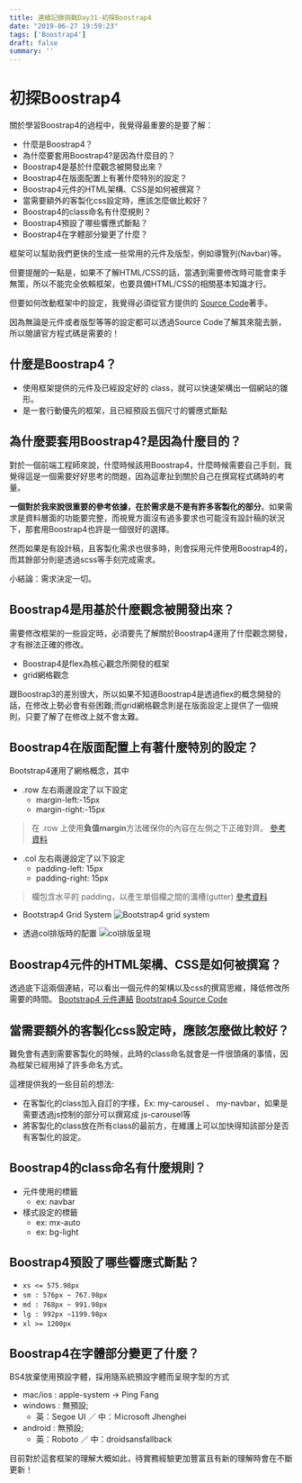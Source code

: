 ```yaml
---
title: 連續記錄挑戰Day31-初探Boostrap4
date: "2019-06-27 19:59:23"
tags: ['Boostrap4']
draft: false
summary: ''
---
```


# 初探Boostrap4

關於學習Boostrap4的過程中，我覺得最重要的是要了解：


- 什麼是Boostrap4？
- 為什麼要套用Boostrap4?是因為什麼目的？
- Boostrap4是基於什麼觀念被開發出來？
- Boostrap4在版面配置上有著什麼特別的設定？
- Boostrap4元件的HTML架構、CSS是如何被撰寫？
- 當需要額外的客製化css設定時，應該怎麼做比較好？
- Boostrap4的class命名有什麼規則？
- Boostrap4預設了哪些響應式斷點？
- Boostrap4在字體部分變更了什麼？

框架可以幫助我們更快的生成一些常用的元件及版型，例如導覽列(Navbar)等。

但要提醒的一點是，如果不了解HTML/CSS的話，當遇到需要修改時可能會束手無策，所以不能完全依賴框架，也要具備HTML/CSS的相關基本知識才行。

但要如何改動框架中的設定，我覺得必須從官方提供的 [Source Code](https://github.com/twbs/bootstrap/blob/master/dist/css/bootstrap.css)著手。

因為無論是元件或者版型等等的設定都可以透過Source Code了解其來龍去脈，所以閱讀官方程式碼是需要的！

## 什麼是Boostrap4？

- 使用框架提供的元件及已經設定好的 class，就可以快速架構出一個網站的雛形。
- 是一套行動優先的框架，且已經預設五個尺寸的響應式斷點

## 為什麼要套用Boostrap4?是因為什麼目的？

對於一個前端工程師來說，什麼時候該用Boostrap4，什麼時候需要自己手刻，我覺得這是一個需要好好思考的問題，因為這牽扯到關於自己在撰寫程式碼時的考量。

**一個對於我來說很重要的參考依據，在於需求是不是有許多客製化的部分**。如果需求是資料層面的功能要完整，而視覺方面沒有過多要求也可能沒有設計稿的狀況下，那套用Boostrap4也許是一個很好的選擇。

然而如果是有設計稿，且客製化需求也很多時，則會採用元件使用Boostrap4的，而其餘部分則是透過scss等手刻完成需求。

小結論：需求決定一切。

## Boostrap4是用基於什麼觀念被開發出來？

需要修改框架的一些設定時，必須要先了解關於Boostrap4運用了什麼觀念開發，才有辦法正確的修改。

- Boostrap4是flex為核心觀念所開發的框架
- grid網格觀念

跟Boostrap3的差別很大，所以如果不知道Boostrap4是透過flex的概念開發的話，在修改上勢必會有些困難;而grid網格觀念則是在版面設定上提供了一個規則，只要了解了在修改上就不會太難。

## Boostrap4在版面配置上有著什麼特別的設定？

Bootstrap4運用了網格概念，其中
- .row 左右兩邊設定了以下設定
    - margin-left:-15px
    - margin-right:-15px
> 在 .row 上使用**負值margin**方法確保你的內容在左側之下正確對齊。
> [參考資料](https://bootstrap.hexschool.com/docs/4.2/layout/grid/)

- .col 左右兩邊設定了以下設定
    - padding-left: 15px
    - padding-right: 15px
> 欄包含水平的 padding，以產生單個欄之間的溝槽(gutter)
> [參考資料](https://bootstrap.hexschool.com/docs/4.2/layout/grid/)


- Bootstrap4 Grid System
![Bootstrap4 grid system](https://i.ytimg.com/vi/tX_4HTQ6Pgc/maxresdefault.jpg)


- 透過col排版時的配置
![col排版呈現](https://cdn-images-1.medium.com/max/1600/1*6frm0pq5VjPcc71EqH7cKw.png)

## Boostrap4元件的HTML架構、CSS是如何被撰寫？

透過底下這兩個連結，可以看出一個元件的架構以及css的撰寫思維，降低修改所需要的時間。
[Bootstrap4 元件連結](https://getbootstrap.com/docs/4.3/components/alerts/)
[Bootstrap4 Source Code](https://github.com/twbs/bootstrap/blob/master/dist/css/bootstrap.css)

## 當需要額外的客製化css設定時，應該怎麼做比較好？

難免會有遇到需要客製化的時候，此時的class命名就會是一件很頭痛的事情，因為框架已經用掉了許多命名方式。

這裡提供我的一些目前的想法:

- 在客製化的class加入自訂的字樣，Ex: my-carousel 、 my-navbar，如果是需要透過js控制的部分可以撰寫成 js-carousel等
- 將客製化的class放在所有class的最前方，在維護上可以加快得知該部分是否有客製化的設定。

## Boostrap4的class命名有什麼規則？

- 元件使用的標籤
    - ex: navbar
- 樣式設定的標籤
    - ex: mx-auto
    - ex: bg-light

## Boostrap4預設了哪些響應式斷點？

- `xs <= 575.98px`
- `sm : 576px ~ 767.98px`
- `md : 768px ~ 991.98px`
- `lg : 992px ~1199.98px`
- `xl >= 1200px`

## Boostrap4在字體部分變更了什麼？

BS4放棄使用預設字體，採用隨系統預設字體而呈現字型的方式

- mac/ios : apple-system -> Ping Fang
- windows : 無預設;
    - 英：Segoe UI ／ 中：Ｍicrosoft Jhenghei
- android : 無預設;
    - 英：Roboto ／ 中：droidsansfallback

目前對於這套框架的理解大概如此，待實務經驗更加豐富且有新的理解時會在不斷更新！


